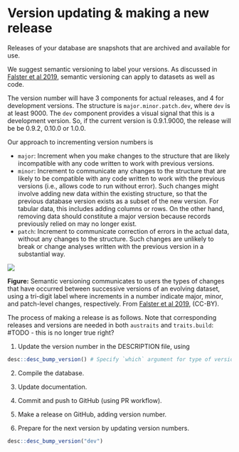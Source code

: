 # Version updating & making a new release

Releases of your database are snapshots that are archived and available for use.

We suggest semantic versioning to label your versions. As discussed in [Falster et al 2019](http://doi.org/10.1093/gigascience/giz035), semantic versioning can apply to datasets as well as code.

The version number will have 3 components for actual releases, and 4 for development versions. The structure is `major.minor.patch.dev`, where `dev` is at least 9000. The `dev` component provides a visual signal that this is a development version. So, if the current version is 0.9.1.9000, the release will be be 0.9.2, 0.10.0 or 1.0.0.

Our approach to incrementing version numbers is

- `major`: Increment when you make changes to the structure that are likely incompatible with any code written to work with previous versions.
- `minor`: Increment to communicate any changes to the structure that are likely to be compatible with any code written to work with the previous versions (i.e., allows code to run without error). Such changes might involve adding new data within the existing structure, so that the previous database version exists as a subset of the new version. For tabular data, this includes adding columns or rows. On the other hand, removing data should constitute a major version because records previously relied on may no longer exist.
- `patch`: Increment to communicate correction of errors in the actual data, without any changes to the structure. Such changes are unlikely to break or change analyses
written with the previous version in a substantial way.

<img src="figures/giz035fig2.png">

**Figure:** Semantic versioning communicates to users the types of changes that have occurred between successive versions of an evolving dataset, using a tri-digit label where increments in a number indicate major, minor, and patch-level changes, respectively. From [Falster et al 2019](http://doi.org/10.1093/gigascience/giz035), (CC-BY).

The process of making a release is as follows. Note that corresponding releases and versions are needed in both `austraits` and `traits.build`: #TODO - this is no longer true right?

1. Update the version number in the DESCRIPTION file, using

```r
desc::desc_bump_version() # Specify `which` argument for type of version increment
```

2. Compile the database.

3. Update documentation.

4. Commit and push to GitHub (using PR workflow).

5. Make a release on GitHub, adding version number.

5. Prepare for the next version by updating version numbers.

```r
desc::desc_bump_version("dev")
```
